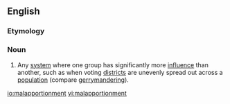 ==English==

===Etymology===
{{prefix|en|mal|apportionment}}

===Noun===
{{en-noun|~}}

# {{context|politics|lang=en}} Any [[system]] where one group has significantly more [[influence]] than another, such as when voting [[district]]s are unevenly spread out across a [[population]] (compare [[gerrymandering]]).

[[io:malapportionment]]
[[vi:malapportionment]]